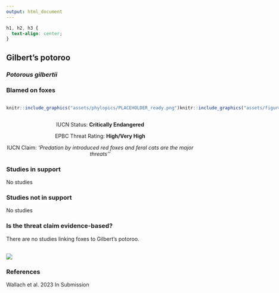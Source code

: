 ```yaml
---
output: html_document
---
```

```css
h1, h2, h3 {
  text-align: center;
}
```

## **Gilbert's potoroo**
### *Potorous gilbertii*
### Blamed on foxes

:::: {style="display: flex;"}

::: {}
  ```r
  knitr::include_graphics("assets/phylopics/PLACEHOLDER_ready.png")
  ```
:::

::: {}

:::

::: {}
  ```r
  knitr::include_graphics("assets/figures/Map_Fox_Potorous gilbertii.png")
  ```
:::

::::
<center>
IUCN Status: **Critically Endangered**

EPBC Threat Rating: **High/Very High**

IUCN Claim: *'Predation by introduced red foxes and feral cats are the major threats''*

</center>

### Studies in support

No studies

### Studies not in support

No studies

### Is the threat claim evidence-based?

There are no studies linking foxes to Gilbert's potoroo.
<br>
<br>

![](assets/figures/Main_Evidence_Fox_Potorous gilbertii.png)

### References



Wallach et al. 2023 In Submission

